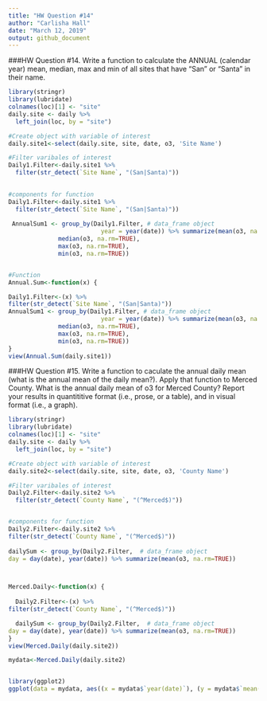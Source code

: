 ```yaml
---
title: "HW Question #14"
author: "Carlisha Hall"
date: "March 12, 2019"
output: github_document
---
```


###HW Question #14. Write a function to calculate the ANNUAL (calendar year) mean, median, max and min of all sites that have “San” or “Santa” in their name.

```r
library(stringr)
library(lubridate)
colnames(loc)[1] <- "site"
daily.site <- daily %>%
  left_join(loc, by = "site")

#Create object with variable of interest
daily.site1<-select(daily.site, site, date, o3, 'Site Name') 

#Filter varibales of interest 
Daily1.Filter<-daily.site1 %>% 
  filter(str_detect(`Site Name`, "(San|Santa)"))
 

#components for function
Daily1.Filter<-daily.site1 %>% 
  filter(str_detect(`Site Name`, "(San|Santa)"))
  
 AnnualSum1 <- group_by(Daily1.Filter, # data_frame object
                          year = year(date)) %>% summarize(mean(o3, na.rm=TRUE),
              median(o3, na.rm=TRUE), 
              max(o3, na.rm=TRUE),
              min(o3, na.rm=TRUE)) 


#Function 
Annual.Sum<-function(x) {

Daily1.Filter<-(x) %>% 
filter(str_detect(`Site Name`, "(San|Santa)"))
AnnualSum1 <- group_by(Daily1.Filter, # data_frame object
                          year = year(date)) %>% summarize(mean(o3, na.rm=TRUE),
              median(o3, na.rm=TRUE), 
              max(o3, na.rm=TRUE),
              min(o3, na.rm=TRUE)) 
}
view(Annual.Sum(daily.site1))
```

###HW Question #15. Write a function to caculate the annual daily mean (what is the annual mean of the daily mean?). Apply that function to Merced County. What is the annual daily mean of o3 for Merced County? Report your results in quantititive format (i.e., prose, or a table), and in visual format (i.e., a graph).

```r
library(stringr)
library(lubridate)
colnames(loc)[1] <- "site"
daily.site <- daily %>%
  left_join(loc, by = "site")

#Create object with variable of interest
daily.site2<-select(daily.site, site, date, o3, 'County Name') 

#Filter varibales of interest 
Daily2.Filter<-daily.site2 %>% 
  filter(str_detect(`County Name`, "(^Merced$)"))


#components for function
Daily2.Filter<-daily.site2 %>% 
filter(str_detect(`County Name`, "(^Merced$)"))
  
dailySum <- group_by(Daily2.Filter,  # data_frame object
day = day(date), year(date)) %>% summarize(mean(o3, na.rm=TRUE)) 



Merced.Daily<-function(x) {
  
  Daily2.Filter<-(x) %>% 
filter(str_detect(`County Name`, "(^Merced$)"))

  dailySum <- group_by(Daily2.Filter,  # data_frame object
day = day(date), year(date)) %>% summarize(mean(o3, na.rm=TRUE)) 
}
view(Merced.Daily(daily.site2))

mydata<-Merced.Daily(daily.site2)


library(ggplot2)
ggplot(data = mydata, aes((x = mydata$`year(date)`), (y = mydata$`mean(o3, na.rm = TRUE)`))) + geom_line(color = "#00AFBB", size = 3)


```

